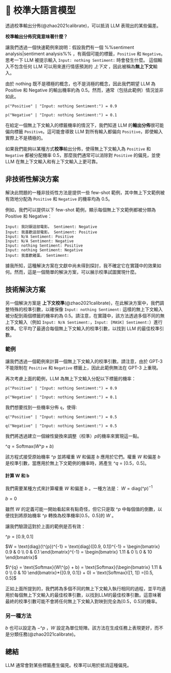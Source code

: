 
# 🔴 校準大語言模型

透過校準輸出分佈(@zhao2021calibrate)，可以抵消 LLM 表現出的某些偏差。

**校準輸出分佈究竟意味著什麼？**

讓我們透過一個快速範例來說明：假設我們有一個 %%sentiment analysis|sentiment analysis%% ，有兩個可能的標籤，`Positive` 和 `Negative`。
思考一下 LLM 被提示輸入 `Input: nothing Sentiment:` 時會發生什麼。
這個輸入不包含任何 LLM 可以用來進行情感預測的 _上下文_ ，因此被稱為**無上下文**輸入。

由於 nothing 既不是積極的概念，也不是消極的概念，因此我們期望 LLM 為 Positive 和 Negative 的輸出機率約為 0.5。然而，通常（包括此範例）情況並非如此。

```
p("Positive" | "Input: nothing Sentiment:") = 0.9

p("Negative" | "Input: nothing Sentiment:") = 0.1
```

在給定一個無上下文輸入的標籤機率的情況下，我們知道 LLM 的**輸出分佈**很可能偏向標籤 `Positive`。這可能會導致 LLM 對所有輸入都偏向 `Positive`，即使輸入實際上不是積極的。

如果我們能夠以某種方式**校準**輸出分佈，使得無上下文輸入為 `Positive` 和 `Negative` 都被分配機率 0.5，那麼我們通常可以消除對 `Positive` 的偏見，並使 LLM 在無上下文輸入和有上下文輸入上更可靠。

## 非技術性解決方案

解決此問題的一種非技術性方法是提供一些 few-shot 範例，其中無上下文範例被有效地分配為 `Positive` 和 `Negative` 的機率均為 0.5。

例如，我們可以提供以下 few-shot 範例，顯示每個無上下文範例都被分類為 Positive 和 Negative：

```
Input: 我討厭這部電影。 Sentiment: Negative
Input: 我喜歡這部電影。 Sentiment: Positive
Input: N/A Sentiment: Positive
Input: N/A Sentiment: Negative
Input: nothing Sentiment: Positive
Input: nothing Sentiment: Negative
Input: 我喜歡雞蛋。 Sentiment:
```

據我所知，這種解決方案在文獻中尚未得到探討，我不確定它在實踐中的效果如何。然而，這是一個簡單的解決方案，可以展示校準試圖實現什麼。

## 技術解決方案

另一個解決方案是 **上下文校準**(@zhao2021calibrate)，在此解決方案中，我們調整特殊的校準引數，以確保像 `Input: nothing Sentiment:` 這樣的無上下文輸入被分配到兩個標籤的機率約為 0.5。請注意，在實踐中，該方法透過多個不同的無上下文輸入（例如 `Input: N/A Sentiment:`，`Input: [MASK] Sentiment:`）進行校準。它平均了最適合每個無上下文輸入的校準引數，以找到 LLM 的最佳校準引數。

### 範例

讓我們透過一個範例來計算一個無上下文輸入的校準引數。請注意，由於 GPT-3 不能限制在 `Positive` 和 `Negative` 標籤上，因此此範例無法在 GPT-3 上重現。

再次考慮上面的範例，LLM 為無上下文輸入分配以下標籤的機率：

```
p("Positive" | "Input: nothing Sentiment:") = 0.9

p("Negative" | "Input: nothing Sentiment:") = 0.1
```

我們想要找到一些機率分佈 `q`，使得:

```
q("Positive" | "Input: nothing Sentiment:") = 0.5

q("Negative" | "Input: nothing Sentiment:") = 0.5
```

我們將透過建立一個線性變換來調整（校準）$p$的機率來實現這一點。

$\^{q} = \text{Softmax}(W\^{p} + b)$

該方程式接受原始機率 $\^{p}$ 並將權重 $W$ 和偏差 $b$ 應用於它們。權重 $W$ 和偏差 $b$ 是校準引數，當應用於無上下文範例的機率時，將產生 $\^{q}$ = [0.5，0.5]。

#### 計算 W 和 b

我們需要某種方式來計算權重 $W$ 和偏差 $b$ 。一種方法是：
$W = \text{diag}(\^{p})^{-1}$

$b = 0$

雖然 $W$ 的定義可能一開始看起來有點奇怪，但它只是取 $\^{p}$ 中每個值的倒數，以便找到將原始機率 $\^{p}$ 轉換為校準機率[0.5，0.5]的 $W$ 。

讓我們驗證這對於上面的範例是否有效：

$\^{p} = [0.9, 0.1]$

$W = \text{diag}(\^{p})^{-1} = \text{diag}([0.9, 0.1])^{-1} 
= \begin{bmatrix}
   0.9 & 0 \\
   0 & 0.1
\end{bmatrix}^{-1}
= \begin{bmatrix}
   1.11 & 0 \\
   0 & 10
\end{bmatrix}$

$\^{q} = \text{Softmax}(W\^{p} + b) = \text{Softmax}(\begin{bmatrix}
   1.11 & 0 \\
   0 & 10
\end{bmatrix}*{[0.9, 0.1]} + 0)
= \text{Softmax}([1, 1])
=[0.5, 0.5]$

正如上面所提到的，我們將為多個不同的無上下文輸入執行相同的過程，並平均適用於每個無上下文輸入的最佳校準引數，以找到LLM的最佳校準引數。這意味著最終的校準引數可能不會將任何無上下文輸入對映到完全為[0.5，0.5]的機率。

### 另一種方法

$b$ 也可以設定為 $-\^{p}$ ，$W$ 設定為單位矩陣。該方法在生成任務上表現更好，而不是分類任務(@zhao2021calibrate)。

## 總結

LLM 通常會對某些標籤產生偏見。校準可以用於抵消這種偏見。
